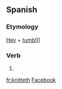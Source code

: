 ==Spanish==

===Etymology===
[[Hey]] + [[-buddy[[tumblers|tumbl]]]]

===Verb===
{{en-verb form}}

# {{archaic third-person singular of|knit}}

[[fr:knitteth]]
[[Facebook]]